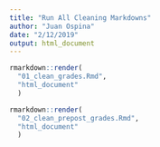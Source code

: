 ```yaml
---
title: "Run All Cleaning Markdowns"
author: "Juan Ospina"
date: "2/12/2019"
output: html_document
---
```


```r
rmarkdown::render(
  "01_clean_grades.Rmd", 
  "html_document"
  )

rmarkdown::render(
  "02_clean_prepost_grades.Rmd", 
  "html_document"
  )
```

